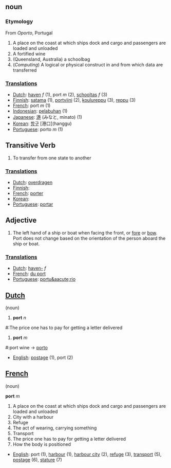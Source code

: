 ==noun==

===Etymology===

From ''Oporto'', Portugal

#A place on the coast at which ships dock and cargo and passengers are loaded and unloaded
#A fortified wine
#(Queensland, Australia) a schoolbag
#(''Computing'') A logical or physical construct in and from which data are transferred

===[[Translation]]s===

*[[Dutch]]: [[haven]] ''f'' (1), port ''m'' (2), [[schooltas]] ''f'' (3)
*[[Finnish]]: [[satama]] (1), [[portviini]] (2), [[koulureppu]] (3), [[reppu]] (3)
*[[French]]: port ''m'' (1)
*[[Indonesian]]: [[labuh|pelabuhan]] (1)
*[[Japanese]]: [[港]] (みなと, minato) (1)
*[[Korean]]: [[항구]] [港口](hanggu)
*[[Portuguese]]: porto ''m'' (1)

==Transitive Verb==

#To transfer from one state to another

===[[Translation]]s===

*[[Dutch]]: [[overdragen]]
*[[Finnish]]: [[]]
*[[French]]: [[porter]]
*[[Korean]]: [[]]
*[[Portuguese]]: [[portar]]

==Adjective==

#The left hand of a ship or boat when facing the front, or [[fore]] or [[bow]]. Port does not change based on the orientation of the person aboard the ship or boat.

===[[Translation]]s===

*[[Dutch]]: [[haven-]] ''f''
*[[French]]: [[du port]]
*[[Portuguese]]: [[portu&aacute;rio]]

==[[Dutch]]==

(noun)

#'''port''' ''n''

#:The price one has to pay for getting a letter delivered

#'''port''' ''m''

#:port wine -> [[porto]]

*[[English]]: [[postage]] (1), port (2)

==[[French]]==

(noun)

'''port''' ''m''

#A place on the coast at which ships dock and cargo and passengers are loaded and unloaded
#City with a harbour
#Refuge
#The act of wearing, carrying something
#Transport
#The price one has to pay for getting a letter delivered
#How the body is positioned

*[[English]]: port (1), [[harbour]] (1), [[harbour city]] (2), [[refuge]] (3), [[transport]] (5), [[postage]] (6), [[stature]] (7)
